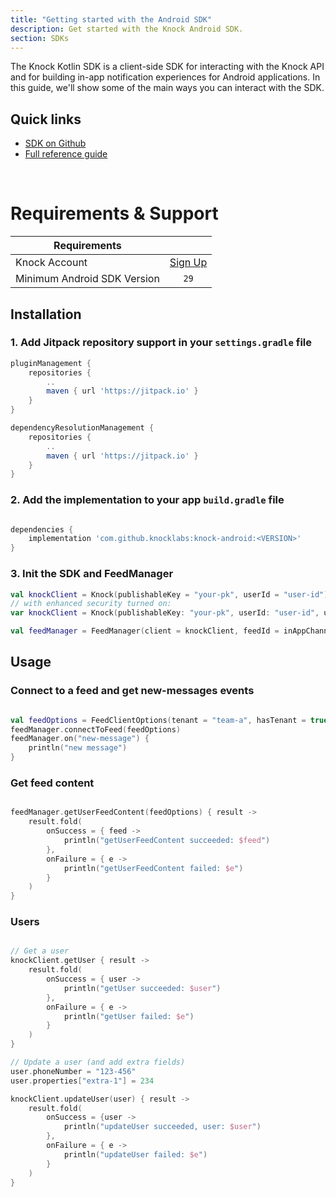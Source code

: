 ```yaml
---
title: "Getting started with the Android SDK"
description: Get started with the Knock Android SDK.
section: SDKs
---
```


The Knock Kotlin SDK is a client-side SDK for interacting with the Knock API and for building in-app notification experiences for Android applications. In this guide, we'll show some of the main ways you can interact with the SDK.

## Quick links

- [SDK on Github](https://github.com/knocklabs/knock-android)
- [Full reference guide](/in-app-ui/android/reference)

&emsp;

# Requirements & Support

| Requirements                |                                               |
| --------------------------- | :-------------------------------------------: |
| Knock Account               | [Sign Up](https://dashboard.knock.app/signup) |
| Minimum Android SDK Version |                     `29`                      |

## Installation

### 1. Add Jitpack repository support in your `settings.gradle` file

```gradle
pluginManagement {
    repositories {
        ..
        maven { url 'https://jitpack.io' }
    }
}

dependencyResolutionManagement {
    repositories {
        ..
        maven { url 'https://jitpack.io' }
    }
}
```

### 2. Add the implementation to your app `build.gradle` file

```gradle 

dependencies {
    implementation 'com.github.knocklabs:knock-android:<VERSION>'
}
```

### 3. Init the SDK and FeedManager

```kotlin
val knockClient = Knock(publishableKey = "your-pk", userId = "user-id")
// with enhanced security turned on:
var knockClient = Knock(publishableKey: "your-pk", userId: "user-id", userToken: "your-user-token")

val feedManager = FeedManager(client = knockClient, feedId = inAppChannelId)
```

## Usage

### Connect to a feed and get new-messages events

```kotlin

val feedOptions = FeedClientOptions(tenant = "team-a", hasTenant = true)
feedManager.connectToFeed(feedOptions)
feedManager.on("new-message") {
    println("new message")
}

```

### Get feed content

```kotlin

feedManager.getUserFeedContent(feedOptions) { result ->
    result.fold(
        onSuccess = { feed ->
            println("getUserFeedContent succeeded: $feed")
        },
        onFailure = { e ->
            println("getUserFeedContent failed: $e")
        }
    )
}

```

### Users

```kotlin

// Get a user
knockClient.getUser { result ->
    result.fold(
        onSuccess = { user ->
            println("getUser succeeded: $user")
        },
        onFailure = { e ->
            println("getUser failed: $e")
        }
    )
}

// Update a user (and add extra fields)
user.phoneNumber = "123-456"
user.properties["extra-1"] = 234

knockClient.updateUser(user) { result ->
    result.fold(
        onSuccess = {user ->
            println("updateUser succeeded, user: $user")
        },
        onFailure = { e ->
            println("updateUser failed: $e")
        }
    )
}

```

